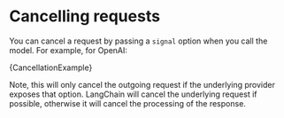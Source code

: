 
# Cancelling requests

You can cancel a request by passing a `signal` option when you call the model. For example, for OpenAI:

<CodeBlock language="typescript">{CancellationExample}</CodeBlock>

Note, this will only cancel the outgoing request if the underlying provider exposes that option. LangChain will cancel the underlying request if possible, otherwise it will cancel the processing of the response.